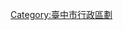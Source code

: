 {{Navbox
| name = 臺中市行政區劃
| title = [[臺中市]][[臺中市行政區劃|行政區劃]]
| style  = width:600px
| image = [[File:Seal of Taichung.svg|75px|臺中市市徽]]
| above = [[臺中市政府|市政府]]所在地：[[西屯區]]
| bodyclass = hlist
| group1 = [[臺中市 (省轄市)|市區]]
|  list1 = 
* [[中區 (臺中市)|中區]]
* [[東區 (臺中市)|東區]]
* [[西區 (臺中市)|西區]]
* [[南區 (臺中市)|南區]]
* [[北區 (臺中市)|北區]]
* [[北屯區]]
* [[西屯區]]
* [[南屯區]]
| group2 = [[大屯郡|屯區]]
|  list2 = 
* [[太平區 (台灣)|太平區]]
* [[大里區]]
* [[霧峰區]]
* [[烏日區]]
| group3 = 山線
|  list3 = 
 {{Navbox|child
 |  list3 = 
* [[豐原區]]
* [[后里區]]
* [[石岡區]]
* [[東勢區]]
* [[新社區]]
* [[潭子區]]
* [[大雅區]]
* [[神岡區]]
 | group4 = [[直轄市山地原住民區|原住民區]]
 |  list4 = [[和平區 (台灣)|和平區]]
 }}
| group5 = 海線
|  list5 = 
* [[大甲區]]
* [[大安區 (臺中市)|大安區]]
* [[外埔區]]
* [[清水區 (台灣)|清水區]]
* [[梧棲區]]
* [[沙鹿區]]
* [[龍井區]]
* [[大肚區]]
| below = 
* 參見：[[臺中彰化都會區]]
* [[臺中市歷史|臺中歷史]]
* [[臺中市交通|臺中交通]]
{{中華民國自由地區行政區劃模板索引}}
}}<includeonly>[[Category:臺中市行政區劃]]</includeonly>
<noinclude>{{Documentation}}</noinclude>